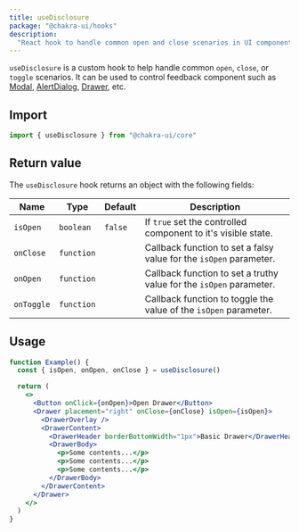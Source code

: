 ```yaml
---
title: useDisclosure
package: "@chakra-ui/hooks"
description:
  "React hook to handle common open and close scenarios in UI components"
---
```


`useDisclosure` is a custom hook to help handle common `open`, `close`, or
`toggle` scenarios. It can be used to control feedback component such as
[Modal](/docs/components/modal), [AlertDialog](/docs/components/alert-dialog), [Drawer](/docs/components/drawer), etc.

## Import

```js
import { useDisclosure } from "@chakra-ui/core"
```

## Return value

The `useDisclosure` hook returns an object with the following fields:

| Name       | Type       | Default | Description                                                         |
| ---------- | ---------- | ------- | ------------------------------------------------------------------- |
| `isOpen`   | `boolean`  | `false` | If `true` set the controlled component to it's visible state.       |
| `onClose`  | `function` |         | Callback function to set a falsy value for the `isOpen` parameter.  |
| `onOpen`   | `function` |         | Callback function to set a truthy value for the `isOpen` parameter. |
| `onToggle` | `function` |         | Callback function to toggle the value of the `isOpen` parameter.    |

## Usage

```jsx
function Example() {
  const { isOpen, onOpen, onClose } = useDisclosure()

  return (
    <>
      <Button onClick={onOpen}>Open Drawer</Button>
      <Drawer placement="right" onClose={onClose} isOpen={isOpen}>
        <DrawerOverlay />
        <DrawerContent>
          <DrawerHeader borderBottomWidth="1px">Basic Drawer</DrawerHeader>
          <DrawerBody>
            <p>Some contents...</p>
            <p>Some contents...</p>
            <p>Some contents...</p>
          </DrawerBody>
        </DrawerContent>
      </Drawer>
    </>
  )
}
```
